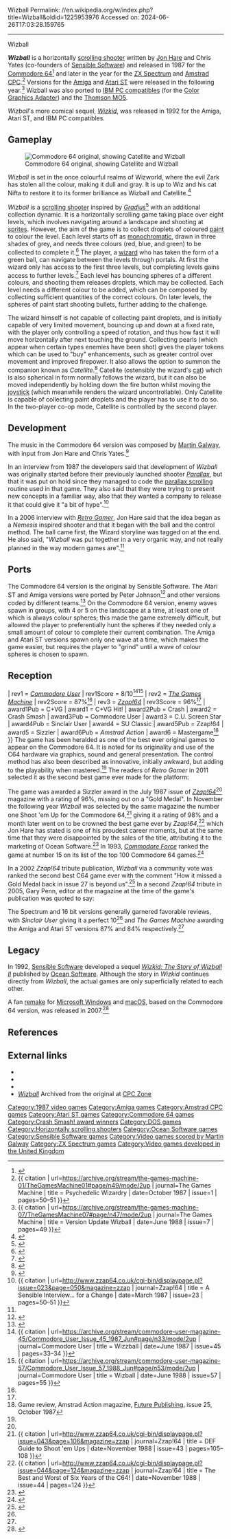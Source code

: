 Wizball
Permalink: //en.wikipedia.org/w/index.php?title=Wizball&oldid=1225953976
Accessed on: 2024-06-26T17:03:28.159765



------
Wizball
{{Short description|1987 video game}}
{{Infobox video game
|title = Wizball
|image = wizball cover art.jpg
|developer = [[Sensible Software]]
|publisher = [[Ocean Software]]
|producer = D. C. Ward
|programmer = Chris Yates
|artist = [[Jon Hare]]
|composer = [[Martin Galway]]
|released =  May 1987
|genre = [[Scrolling shooter]]
|modes = [[Single-player]], [[Cooperative video game|co-op]]
|platforms = {{cslist| [[Commodore 64]] | [[Amstrad CPC]] | [[ZX Spectrum]] | [[MS-DOS]] | [[Amiga]] | [[Atari ST]] |[[Thomson MO5]]}}
}}

'''''Wizball''''' is a horizontally [[scrolling shooter]] written by [[Jon Hare]] and Chris Yates (co-founders of [[Sensible Software]]) and released in 1987 for the [[Commodore 64]]<ref>{{cite web |url=http://gamebase64.com/game.php?id=8669&d=18&h=0 |website=Gamebase 64 |title=Wizball}}</ref> and later in the year for the [[ZX Spectrum]] and [[Amstrad CPC]].<ref name="tgm">{{ citation | url=https://archive.org/stream/the-games-machine-01/TheGamesMachine01#page/n49/mode/2up | journal=The Games Machine | title = Psychedelic Wizardry | date=October 1987 | issue=1 | pages=50–51 }}</ref> Versions for the [[Amiga]] and [[Atari ST]] were released in the following year.<ref name="tgm1">{{ citation | url=https://archive.org/stream/the-games-machine-07/TheGamesMachine07#page/n47/mode/2up | journal=The Games Machine | title = Version Update Wizball | date=June 1988 | issue=7 | pages=49 }}</ref> Wizball was also ported to [[IBM PC compatible]]s (for the [[Color Graphics Adapter]]) and the [[Thomson MO5]].

''Wizball'''s more comical sequel, ''[[Wizkid: The Story of Wizball II|Wizkid]]'', was released in 1992 for the Amiga, Atari ST, and IBM PC compatibles.

==Gameplay==
[[File:Screenshot of the Commodore64 version of Wizball.png |thumb|left|Commodore 64 original, showing Catellite and Wizball]]

''Wizball'' is set in the once colourful realms of Wizworld, where the evil Zark has stolen all the colour, making it dull and gray. It is up to Wiz and his cat Nifta to restore  it to its former brilliance as Wizball and Catellite.<ref name="cvg">{{citation |url=https://archive.org/stream/computer-video-games-magazine-069/CVG069_Jul_1987#page/n21/mode/2up |journal=C+VG |title=Wizball Review |date=July 1987 |issue=69 |pages=23}}</ref>

''Wizball'' is a [[scrolling shooter]] inspired by ''[[Gradius]]''<ref name="rgamer31">{{citation |title=The making of ''Wizball'' |journal=Retro Gamer |issue=31 |pages=36–39 |date=November 2006 |publisher=[[Imagine Publishing]]}}</ref> with an additional collection dynamic. It is a horizontally scrolling game taking place over eight levels, which involves navigating around a landscape and shooting at [[sprite (computer graphics)|sprite]]s. However, the aim of the game is to collect droplets of coloured [[paint]] to colour the level. Each level starts off as [[monochrome|monochromatic]], drawn in three shades of grey, and needs three colours (red, blue, and green) to be collected to complete it.<ref name="crash">{{citation |url=http://www.worldofspectrum.org/showmag.cgi?mag=Crash/Issue45/Pages/Crash4500023.jpg |journal=Crash |title=Wizball Review |date=October 1987 |issue=45 |pages=23}}</ref> The player, a [[wizard (fantasy)|wizard]] who has taken the form of a green ball, can navigate between the levels through portals. At first the wizard only has access to the first three levels, but completing levels gains access to further levels.<ref name="zzap">{{citation |url=http://www.zzap64.co.uk/cgi-bin/displayreview.pl?reviewid=13 |journal=Zzap!64 |title=Wizball Review |date=July 1987 |issue=27 |pages=14–16}}</ref> Each level has bouncing spheres of a different colours, and shooting them releases droplets, which may be collected. Each level needs a different colour to be added, which can be composed by collecting sufficient quantities of the correct colours. On later levels, the spheres of paint start shooting bullets, further adding to the challenge.

The wizard himself is not capable of collecting paint droplets, and is initially capable of very limited movement, bouncing up and down at a fixed rate, with the player only controlling a speed of rotation, and thus how fast it will move horizontally after next touching the ground. Collecting pearls (which appear when certain types enemies have been shot) gives the player tokens which can be used to "buy" enhancements, such as greater control over movement and improved firepower. It also allows the option to summon the companion known as ''Catellite''.<ref name="suser">{{citation |url=http://www.worldofspectrum.org/showmag.cgi?mag=SinclairUser/Issue067/Pages/SinclairUser06700052.jpg |journal=Sinclair User |title=Wizball Review |date=October 1987 |issue=67 |pages=52}}</ref> Catellite (ostensibly the wizard's [[cat]]) which is also spherical in form normally follows the wizard, but it can also be moved independently by holding down the fire button whilst moving the [[joystick]] (which meanwhile renders the wizard uncontrollable). Only Catellite is capable of collecting paint droplets and the player has to use it to do so. In the two-player co-op mode, Catellite is controlled by the second player.

==Development==
The music in the Commodore 64 version was composed by [[Martin Galway]], with input from Jon Hare and Chris Yates.<ref>{{citation | url=http://www.vktv.no/~hbh/abnormal/download/articles/galway_interview.html/ | title = Interview with Martin Galway | archivedate = 2002-07-16 | archiveurl=https://web.archive.org/web/20020716232844/http://www.vktv.no/~hbh/abnormal/download/articles/galway_interview.html}}</ref>

In an interview from 1987 the developers said that development of ''Wizball'' was originally started before their previously launched shooter [[Sensible Software#List of games|''Parallax'']], but that it was put on hold since they managed to code the [[parallax scrolling]] routine used in that game. They also said that they were trying to present new concepts in a familiar way, also that they wanted a company to release it that could give it "a bit of hype".<ref>{{ citation | url=http://www.zzap64.co.uk/cgi-bin/displaypage.pl?issue=023&page=050&magazine=zzap | journal=Zzap!64 | title = A Sensible Interview... for a Change | date=March 1987 | issue=23 | pages=50–51 }}</ref>

In a 2006 interview with ''[[Retro Gamer]]'', Jon Hare said that the idea began as a ''Nemesis'' inspired shooter and that it began with the ball and the control method. The ball came first, the Wizard storyline was tagged on at the end.
He also said, "''Wizball'' was put together in a very organic way, and not really planned in the way modern games are".<ref name="rgamer31"/>

==Ports==
The Commodore 64 version is the original by Sensible Software. The Atari ST and Amiga versions were ported by Peter Johnson<ref>{{citation | url=http://www.codetapper.com/amiga/interviews/peter-johnson/ | title = An interview with Peter Johnson}}</ref> and other versions coded by different teams.<ref name="rgamer125">{{citation | title= Classic Moments ''Wizball'' | journal=Retro Gamer | issue=130 | pages=36–39 | date= June 2014 |publisher = [[Imagine Publishing]] }}</ref> On the Commodore 64 version, enemy waves spawn in groups, with 4 or 5 on the landscape at a time, at least one of which is always colour spheres; this made the game extremely difficult, but allowed the player to preferentially hunt the spheres if they needed only a small amount of colour to complete their current combination. The Amiga and Atari ST versions spawn only one wave at a time, which makes the game easier, but requires the player to "grind" until a wave of colour spheres is chosen to spawn.

==Reception==
{{Video game reviews
| CVG = 36/40<ref name="cvg"/>
| CRASH = 92%<ref name="crash"/>
| SUser = {{Rating|10|10}}<ref name="suser"/>
| YSinclair = 8/10<ref name = "YS">{{ citation | url=http://www.ysrnry.co.uk/articles/wizball.htm | journal=Your Sinclair | title = Wizball Review | date=November 1987 | issue=23 | pages=44 }}</ref>
| rev1 = ''[[Commodore User]]''
| rev1Score = 8/10<ref>{{ citation | url=https://archive.org/stream/commodore-user-magazine-45/Commodore_User_Issue_45_1987_Jun#page/n33/mode/2up | journal=Commodore User | title = Wizzball | date=June 1987 | issue=45 | pages=33–34 }}</ref><ref>{{ citation | url=https://archive.org/stream/commodore-user-magazine-57/Commodore_User_Issue_57_1988_Jun#page/n53/mode/2up | journal=Commodore User | title = Wizball | date=June 1988 | issue=57 | pages=55 }}</ref>
| rev2 = ''[[The Games Machine]]''
| rev2Score = 87%<ref name="tgm1"/>
| rev3 = ''[[Zzap!64]]''
| rev3Score = 96%<ref name="zzap"/>
| award1Pub = C+VG
| award1 = C+VG Hit!
| award2Pub = Crash
| award2 = Crash Smash
| award3Pub = Commodore User
| award3 = C.U. Screen Star
| award4Pub = Sinclair User
| award4 = SU Classic
| award5Pub = Zzap!64
| award5 = Sizzler
| award6Pub = ''Amstrad Action''
| award6 = Mastergame<ref>Game review, Amstrad Action magazine, [[Future Publishing]], issue 25, October 1987</ref>
}}
The game has been heralded as one of the best ever original games to appear on the Commodore 64. It is noted for its originality and use of the C64 hardware via graphics, sound and general presentation. The control method has also been described as innovative, initially awkward, but adding to the playability when mastered.<ref name = "zzap"/> The readers of ''Retro Gamer'' in 2011 selected it as the second best game ever made for the platform:

{{blockquote|Quite possibly one of the most beautifully crafted C64 games that you’ll ever have the privilege to play.<ref name="rgamer96">{{citation | title=Top 25 Commodore 64 Games of All Time | journal=Retro Gamer | issue=96 | pages=58–67 | url=http://www.retrogamer.net/top_10/top-ten-commodore-64-games/ | date= November 2011 |publisher = [[Imagine Publishing]]| accessdate=2013-01-11 }}</ref>}}

The game was awarded a Sizzler award in the July 1987 issue of ''[[Zzap!64]]''<ref name="zzap"/> magazine with a rating of 96%, missing out on a "Gold Medal". In November the following year ''Wizball'' was selected by the same magazine the number one Shoot 'em Up for the Commodore 64,<ref>{{ citation | url=http://www.zzap64.co.uk/cgi-bin/displaypage.pl?issue=043&page=106&magazine=zzap | journal=Zzap!64 | title = DEF Guide to Shoot 'em Ups | date=November 1988 | issue=43 | pages=105–108 }}</ref> giving it a rating of 98% and a month later went on to be crowned the best game ever by ''Zzap!64'',<ref>{{ citation | url=http://www.zzap64.co.uk/cgi-bin/displaypage.pl?issue=044&page=124&magazine=zzap | journal=Zzap!64 | title = The Best and Worst of Six Years of the C64! | date=November 1988 | issue=44 | pages=124 }}</ref> which Jon Hare has stated is one of his proudest career moments, but at the same time that they were disappointed by the sales of the title, attributing it to the marketing of Ocean Software.<ref name="DEFZzap">{{citation | url=http://www.zzap64.co.uk/cgi-bin/displayarticle.pl?article=7 | title=Another Sensible Interview With Jon Hare | journal=DEF Tribute to Zzap!64 | issue=1 | pages=19–21 | date= July 2005  }}</ref> In 1993, ''[[Commodore Force]]'' ranked the game at number 15 on its list of the top 100 Commodore 64 games.<ref>{{cite web|title=Top Ton!|url=https://archive.org/stream/zzap64-magazine-101/ZZap_64_Issue_101_Commodore_Force_Issue_11_1993_Autumn#page/n32/mode/1up/|website=Commodore Force|date=Autumn 1993|accessdate=2017-09-03|page=33}}</ref>

In a 2002 ''Zzap!64'' tribute publication, ''Wizball''  via a community vote was ranked the second best C64 game ever with the comment "How it missed a Gold Medal back in issue 27 is beyond us".<ref name="ZzapTribute">{{citation | url=http://www.zzap64.co.uk/zzap107/zzap107misc.html | title=Zzap64 Def Guide To... The Best C64 Games Ever! | journal=Zzap!64 | issue=107 | pages=10–11 | date= March 2002 }}</ref>
In a second ''Zzap!64'' tribute in 2005, Gary Penn, editor at the magazine at the time of the game's publication was quoted to say:
{{blockquote|Distinctive, distinguished, highly playable, audibly accomplished, witty, challenging, satisfying... As was the case with all reviewer's mood on the day played a part - and I must have been really pissy. It should have gotten a Gold Medal.<ref name="DEFZzap 2">{{citation | url=http://www.zzap64.co.uk/cgi-bin/displayarticle.pl?article=7 | title=Zzap Back - Was Wizball Underrated? | journal=DEF Tribute to Zzap!64 | issue=1 | pages=24 | date= July 2005 |publisher = [[Imagine Publishing]] }}</ref>}}

The Spectrum and 16 bit versions generally garnered favorable reviews, with ''Sinclair User'' giving it a perfect 10<ref name="suser"/> and ''The Games Machine'' awarding the Amiga and Atari ST versions 87% and 84% respectively.<ref name = "tgm1"/>

==Legacy==
In 1992, [[Sensible Software]] developed a sequel ''[[Wizkid (video game)|Wizkid: The Story of Wizball II]]'' published by [[Ocean Software]]. Although the story in ''Wizkid'' continues directly from ''Wizball'', the actual games are only superficially related to each other.

A fan [[Video game remake|remake]] for [[Microsoft Windows]] and [[macOS]], based on the Commodore 64 version, was released in 2007.<ref name="RetroSpec">{{Cite web |url=http://retrospec.sgn.net/game/wizball |title=RetroSpec: Wizball}}</ref>

==References==
{{reflist}}

==External links==
*{{abime|id=1743}}
*{{Lemon64 game|id=2881}}
*{{WoS game|id=0005713}}
*[https://web.archive.org/web/20070927001801/http://www.cpczone.net/index.php?game=968 ''Wizball''] Archived from the original at [http://www.cpczone.net/index.php?game=968 CPC Zone]

{{Sensible Software}}

[[Category:1987 video games]]
[[Category:Amiga games]]
[[Category:Amstrad CPC games]]
[[Category:Atari ST games]]
[[Category:Commodore 64 games]]
[[Category:Crash Smash! award winners]]
[[Category:DOS games]]
[[Category:Horizontally scrolling shooters]]
[[Category:Ocean Software games]]
[[Category:Sensible Software games]]
[[Category:Video games scored by Martin Galway]]
[[Category:ZX Spectrum games]]
[[Category:Video games developed in the United Kingdom]]